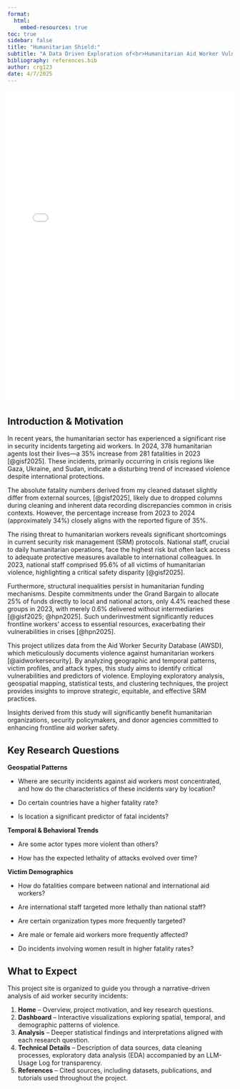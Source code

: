 ```yaml
---
format:
  html:
    embed-resources: true
toc: true
sidebar: false
title: "Humanitarian Shield:"
subtitle: "A Data Driven Exploration of<br>Humanitarian Aid Worker Vulnerability"
bibliography: references.bib
author: crg123
date: 4/7/2025
---
```


<style>
.quarto-title h1.title {
  font-size: 1rem;
}

.quarto-title p.subtitle {
  font-size: 40px; /* or adjust as needed */
  font-family: 'Verdana' !important;
  letter-spacing: -2px !important;
  color: #6b7b70 !important; 
  font-weight: bold;

}
</style>


<iframe src="carousel.html" width="100%" height="700px" style="border:none; overflow:hidden;" scrolling="no"></iframe>

## Introduction & Motivation

In recent years, the humanitarian sector has experienced a significant rise in security incidents targeting aid workers. In 2024, 378 humanitarian agents lost their lives—a 35% increase from 281 fatalities in 2023 [@gisf2025]. These incidents, primarily occurring in crisis regions like Gaza, Ukraine, and Sudan, indicate a disturbing trend of increased violence despite international protections.

:::{.callout-note}
The absolute fatality numbers derived from my cleaned dataset slightly differ from external sources, [@gisf2025], likely due to dropped columns during cleaning and inherent data recording discrepancies common in crisis contexts. However, the percentage increase from 2023 to 2024 (approximately 34%) closely aligns with the reported figure of 35%.
:::

The rising threat to humanitarian workers reveals significant shortcomings in current security risk management (SRM) protocols. National staff, crucial to daily humanitarian operations, face the highest risk but often lack access to adequate protective measures available to international colleagues. In 2023, national staff comprised 95.6% of all victims of humanitarian violence, highlighting a critical safety disparity [@gisf2025].

Furthermore, structural inequalities persist in humanitarian funding mechanisms. Despite commitments under the Grand Bargain to allocate 25% of funds directly to local and national actors, only 4.4% reached these groups in 2023, with merely 0.6% delivered without intermediaries [@gisf2025; @hpn2025]. Such underinvestment significantly reduces frontline workers' access to essential resources, exacerbating their vulnerabilities in crises [@hpn2025].

This project utilizes data from the Aid Worker Security Database (AWSD), which meticulously documents violence against humanitarian workers [@aidworkersecurity]. By analyzing geographic and temporal patterns, victim profiles, and attack types, this study aims to identify critical vulnerabilities and predictors of violence. Employing exploratory analysis, geospatial mapping, statistical tests, and clustering techniques, the project provides insights to improve strategic, equitable, and effective SRM practices.

Insights derived from this study will significantly benefit humanitarian organizations, security policymakers, and donor agencies committed to enhancing frontline aid worker safety.

## Key Research Questions

**Geospatial Patterns**

* Where are security incidents against aid workers most concentrated, and how do the characteristics of these incidents vary by location?

* Do certain countries have a higher fatality rate?

* Is location a significant predictor of fatal incidents?

**Temporal & Behavioral Trends**

* Are some actor types more violent than others?

* How has the expected lethality of attacks evolved over time?

**Victim Demographics**

* How do fatalities compare between national and international aid workers?

* Are international staff targeted more lethally than national staff?

* Are certain organization types more frequently targeted?

* Are male or female aid workers more frequently affected?

* Do incidents involving women result in higher fatality rates?

## What to Expect


This project site is organized to guide you through a narrative-driven analysis of aid worker security incidents:

1. **Home** – Overview, project motivation, and key research questions.
2. **Dashboard** – Interactive visualizations exploring spatial, temporal, and demographic patterns of violence.
3. **Analysis** – Deeper statistical findings and interpretations aligned with each research question.
4. **Technical Details** – Description of data sources, data cleaning processes, exploratory data analysis (EDA) accompanied by an LLM-Usage Log for transparency.
5. **References** – Cited sources, including datasets, publications, and tutorials used throughout the project.


